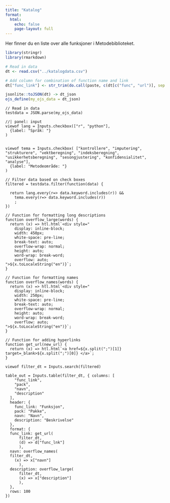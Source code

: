 ```yaml
---
title: "Katalog"
format:
  html:
    echo: false
    page-layout: full
---
```


Her finner du en liste over alle funksjoner i Metodebiblioteket.

```r
library(stringr)
library(rmarkdown)

# Read in data
dt <- read.csv("../katalogdata.csv")

# Add column for combination of function name and link
dt["func_link"] <- str_trim(do.call(paste, c(dt[c("func", "url")], sep = ";")))

jsonlite::toJSON(dt) -> dt_json
ojs_define(my_ojs_data = dt_json)
```

```ojs
// Read in data
testdata = JSON.parse(my_ojs_data)
```

```ojs
//| panel: input
viewof lang = Inputs.checkbox(["r", "python"],
  {label: "Språk: "}
)


viewof tema = Inputs.checkbox( ["kontrollere", "imputering", "strukturere", "vektberegning", "indeksberegning", "usikkerhetsberegning", "sesongjustering", "konfidensialitet", "analyse"],
  {label: "Metodeområde: "}
)

```



```ojs
// Filter data based on check boxes
filtered = testdata.filter(function(data) {
  
  return lang.every(r=> data.keyword.includes(r)) &&
    tema.every(r=> data.keyword.includes(r))
    ;
})

```

```ojs

// Function for formatting long descriptions
function overflow_large(words) {
  return (x) => htl.html`<div style="
    display: inline-block;
    width: 450px;
    white-space: pre-line;
    break-text: auto;
    overflow-wrap: normal;
    height: auto;
    word-wrap: break-word;
    overflow: auto;
">${x.toLocaleString("en")}`;
}

// Function for formatting names
function overflow_names(words) {
  return (x) => htl.html`<div style="
    display: inline-block;
    width: 250px;
    white-space: pre-line;
    break-text: auto;
    overflow-wrap: normal;
    height: auto;
    word-wrap: break-word;
    overflow: auto;
">${x.toLocaleString("en")}`;
}

// Function for adding hyperlinks
function get_url(new_url) {
  return (x) => htl.html`<a href=${x.split(";")[1]} target=_blank>${x.split(";")[0]} </a>`;
}

```

```ojs
viewof filter_dt = Inputs.search(filtered)

table_out = Inputs.table(filter_dt, { columns: [
    "func_link",
    "pack",
    "navn",
    "description"
  ],
  header: {
    func_link: "Funksjon",
    pack: "Pakke",
    navn: "Navn",
    description: "Beskrivelse"
  },
  format: {
  func_link: get_url(
      filter_dt, 
      (d) => d["func_lnk"]
      ),
  navn: overflow_names(
  filter_dt,
    (x) => x["navn"]
      ),
  description: overflow_large(
      filter_dt,
      (x) => x["description"]
      ),
  },
  rows: 100
})

```
